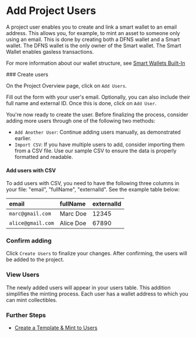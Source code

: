 
# Add Project Users

A project user enables you to create and link a smart wallet to an email address. This allows you, for example, to mint an asset to someone only using an email. This is done by creating both a DFNS wallet and a Smart wallet. The DFNS wallet is the only owner of the Smart wallet. The Smart Wallet enables gasless transactions.

For more information about our wallet structure, see [Smart Wallets Built-In](https://docs-api.owlprotocol.xyz/docs/introduction#2-smart-wallets-built-in)

<Steps>
### Create users

On the Project Overview page, click on `Add Users`.


<Screenshot src={AddUsersButton} alt="AddUsersButton" />

Fill out the form with your user's email. Optionally, you can also include their full name and external ID. Once this is done, click on `Add User`.


<Screenshot src={AddModal} alt="AddModal" />

You're now ready to create the user. Before finalizing the process, consider adding more users through one of the following two methods:

-   `Add Another User`: Continue adding users manually, as demonstrated earlier.
-   `Import CSV`: If you have multiple users to add, consider importing them from a CSV file. Use our sample CSV to ensure the data is properly formatted and readable.


<Screenshot src={ImportCSV} alt="ImportCSV" />

#### Add users with CSV

To add users with CSV, you need to have the following three columns in your file: "email", "fullName", "externalId". See the example table below:

| email             | fullName  | externalId |
| :---------------- | :-------- | :--------- |
| `marc@gmail.com`  | Marc Doe  | 12345      |
| `alice@gmail.com` | Alice Doe | 67890      |

### Confirm adding

Click `Create Users` to finalize your changes. After confirming, the users will be added to the project.


<Screenshot src={createUsers} alt="createUsers" />

### View Users

The newly added users will appear in your users table. This addition simplifies the minting process. Each user has a wallet address to which you can mint collectibles.


<Screenshot src={usersTable} alt="usersTable" />

</Steps>

### Further Steps

-   [Create a Template & Mint to Users](/dashboard-docs/createItemTypeAndMint)
